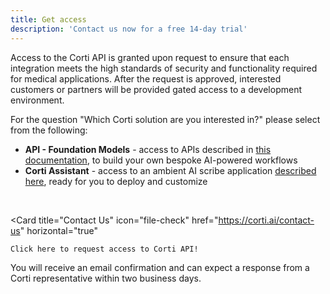 ```yaml
---
title: Get access
description: 'Contact us now for a free 14-day trial'
---
```


Access to the Corti API is granted upon request to ensure that each integration meets the high standards of security and functionality required for medical applications. After the request is approved, interested customers or partners will be provided gated access to a development environment. 

For the question "Which Corti solution are you interested in?" please select from the following: 
- **API - Foundation Models** - access to APIs described in [this documentation](https://docs.corti.ai), to build your own bespoke AI-powered workflows 
- **Corti Assistant** - access to an ambient AI scribe application [described here](https://assistant.corti.ai), ready for you to deploy and customize 
<br/>

  <Card
    title="Contact Us"
    icon="file-check"
    href="https://corti.ai/contact-us"
    horizontal="true"
  >
    Click here to request access to Corti API!
  </Card>

You will receive an email confirmation and can expect a response from a Corti representative within two business days. 
